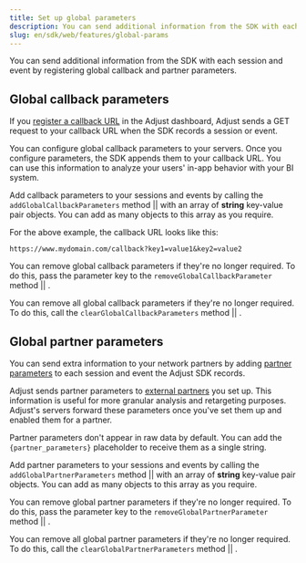 ```yaml
---
title: Set up global parameters
description: You can send additional information from the SDK with each session and event by registering global callback and partner parameters.
slug: en/sdk/web/features/global-params
---
```



You can send additional information from the SDK with each session and event by registering global callback and partner parameters.

## Global callback parameters

If you [register a callback URL](https://help.adjust.com/en/article/set-up-callbacks
) in the Adjust dashboard, Adjust sends a GET request to your callback URL when the SDK records a session or event.

You can configure global callback parameters to your servers. Once you configure parameters, the SDK appends them to your callback URL. You can use this information to analyze your users' in-app behavior with your BI system.

Add callback parameters to your sessions and events by calling the <Tooltip>`addGlobalCallbackParameters` method || <AddGlobalCallbackParametersSig /></Tooltip> with an array of **string** key-value pair objects. You can add as many objects to this array as you require.

<AddGlobalCallbackParameters />

For the above example, the callback URL looks like this:

```text "key1" "value1" "key2" "value2"
https://www.mydomain.com/callback?key1=value1&key2=value2
```

You can remove global callback parameters if they're no longer required. To do this, pass the parameter key to the <Tooltip>`removeGlobalCallbackParameter` method || <RemoveGlobalCallbackParameterSig /></Tooltip>.

<RemoveGlobalCallbackParameter />

You can remove all global callback parameters if they're no longer required. To do this, call the <Tooltip>`clearGlobalCallbackParameters` method || <ClearGlobalCallbackParametersSig /></Tooltip>.

<ClearGlobalCallbackParameters />

## Global partner parameters

You can send extra information to your network partners by adding [partner parameters](https://help.adjust.com/en/article/advanced-event-setup#receive-custom-data-with-partner-parameters) to each session and event the Adjust SDK records.

Adjust sends partner parameters to [external partners](https://help.adjust.com/en/article/integrated-partners) you set up. This information is useful for more granular analysis and retargeting purposes. Adjust's servers forward these parameters once you've set them up and enabled them for a partner.

<Callout type="note">

Partner parameters don't appear in raw data by default. You can add the `{partner_parameters}` placeholder to receive them as a single string.

</Callout>

Add partner parameters to your sessions and events by calling the <Tooltip>`addGlobalPartnerParameters` method || <AddGlobalPartnerParametersSig /></Tooltip> with an array of **string** key-value pair objects. You can add as many objects to this array as you require.

<AddGlobalPartnerParameters />

You can remove global partner parameters if they're no longer required. To do this, pass the parameter key to the <Tooltip>`removeGlobalPartnerParameter` method || <RemoveGlobalPartnerParameterSig /></Tooltip>.

<RemoveGlobalPartnerParameter />

You can remove all global partner parameters if they're no longer required. To do this, call the <Tooltip>`clearGlobalPartnerParameters` method || <ClearGlobalPartnerParametersSig /></Tooltip>.

<ClearGlobalPartnerParameters />
